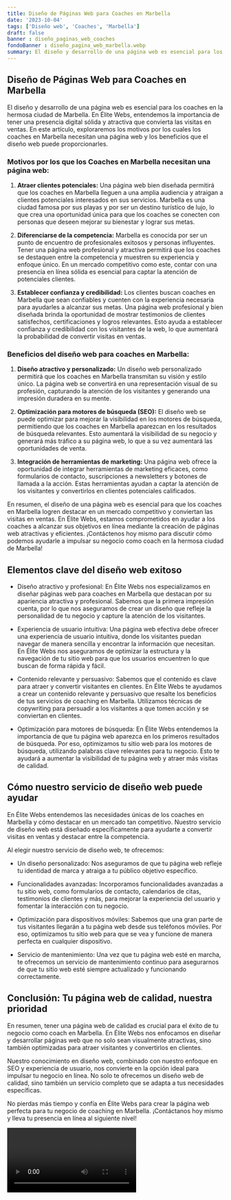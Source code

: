 ```yaml
---
title: Diseño de Páginas Web para Coaches en Marbella
date: '2023-10-04'
tags: ['Diseño web', 'Coaches', 'Marbella']
draft: false
banner : diseño_paginas_web_coaches
fondoBanner : diseño_pagina_web_marbella.webp
summary: El diseño y desarrollo de una página web es esencial para los coaches en la hermosa ciudad de Marbella. En Élite Webs, entendemos la importancia de tener una presencia digital sólida y atractiva que convierta las visitas en ventas. En este artículo, exploraremos los motivos por los cuales los coaches en Marbella necesitan una página web y los beneficios que el diseño web puede proporcionarles.
---
```


## Diseño de Páginas Web para Coaches en Marbella

El diseño y desarrollo de una página web es esencial para los coaches en la hermosa ciudad de Marbella. En Élite Webs, entendemos la importancia de tener una presencia digital sólida y atractiva que convierta las visitas en ventas. En este artículo, exploraremos los motivos por los cuales los coaches en Marbella necesitan una página web y los beneficios que el diseño web puede proporcionarles.

### Motivos por los que los Coaches en Marbella necesitan una página web:

1. **Atraer clientes potenciales:** Una página web bien diseñada permitirá que los coaches en Marbella lleguen a una amplia audiencia y atraigan a clientes potenciales interesados en sus servicios. Marbella es una ciudad famosa por sus playas y por ser un destino turístico de lujo, lo que crea una oportunidad única para que los coaches se conecten con personas que deseen mejorar su bienestar y lograr sus metas.

2. **Diferenciarse de la competencia:** Marbella es conocida por ser un punto de encuentro de profesionales exitosos y personas influyentes. Tener una página web profesional y atractiva permitirá que los coaches se destaquen entre la competencia y muestren su experiencia y enfoque único. En un mercado competitivo como este, contar con una presencia en línea sólida es esencial para captar la atención de potenciales clientes.

3. **Establecer confianza y credibilidad:** Los clientes buscan coaches en Marbella que sean confiables y cuenten con la experiencia necesaria para ayudarles a alcanzar sus metas. Una página web profesional y bien diseñada brinda la oportunidad de mostrar testimonios de clientes satisfechos, certificaciones y logros relevantes. Esto ayuda a establecer confianza y credibilidad con los visitantes de la web, lo que aumentará la probabilidad de convertir visitas en ventas.

### Beneficios del diseño web para coaches en Marbella:

1. **Diseño atractivo y personalizado:** Un diseño web personalizado permitirá que los coaches en Marbella transmitan su visión y estilo único. La página web se convertirá en una representación visual de su profesión, capturando la atención de los visitantes y generando una impresión duradera en su mente.

2. **Optimización para motores de búsqueda (SEO):** El diseño web se puede optimizar para mejorar la visibilidad en los motores de búsqueda, permitiendo que los coaches en Marbella aparezcan en los resultados de búsqueda relevantes. Esto aumentará la visibilidad de su negocio y generará más tráfico a su página web, lo que a su vez aumentará las oportunidades de venta.

3. **Integración de herramientas de marketing:** Una página web ofrece la oportunidad de integrar herramientas de marketing eficaces, como formularios de contacto, suscripciones a newsletters y botones de llamada a la acción. Estas herramientas ayudan a captar la atención de los visitantes y convertirlos en clientes potenciales calificados.

En resumen, el diseño de una página web es esencial para que los coaches en Marbella logren destacar en un mercado competitivo y conviertan las visitas en ventas. En Élite Webs, estamos comprometidos en ayudar a los coaches a alcanzar sus objetivos en línea mediante la creación de páginas web atractivas y eficientes. ¡Contáctenos hoy mismo para discutir cómo podemos ayudarle a impulsar su negocio como coach en la hermosa ciudad de Marbella!

<GifSeo />

<Cta />

## Elementos clave del diseño web exitoso

- Diseño atractivo y profesional: En Élite Webs nos especializamos en diseñar páginas web para coaches en Marbella que destacan por su apariencia atractiva y profesional. Sabemos que la primera impresión cuenta, por lo que nos aseguramos de crear un diseño que refleje la personalidad de tu negocio y capture la atención de los visitantes.

- Experiencia de usuario intuitiva: Una página web efectiva debe ofrecer una experiencia de usuario intuitiva, donde los visitantes puedan navegar de manera sencilla y encontrar la información que necesitan. En Élite Webs nos aseguramos de optimizar la estructura y la navegación de tu sitio web para que los usuarios encuentren lo que buscan de forma rápida y fácil.

- Contenido relevante y persuasivo: Sabemos que el contenido es clave para atraer y convertir visitantes en clientes. En Élite Webs te ayudamos a crear un contenido relevante y persuasivo que resalte los beneficios de tus servicios de coaching en Marbella. Utilizamos técnicas de copywriting para persuadir a los visitantes a que tomen acción y se conviertan en clientes.

- Optimización para motores de búsqueda: En Élite Webs entendemos la importancia de que tu página web aparezca en los primeros resultados de búsqueda. Por eso, optimizamos tu sitio web para los motores de búsqueda, utilizando palabras clave relevantes para tu negocio. Esto te ayudará a aumentar la visibilidad de tu página web y atraer más visitas de calidad.

## Cómo nuestro servicio de diseño web puede ayudar

En Élite Webs entendemos las necesidades únicas de los coaches en Marbella y cómo destacar en un mercado tan competitivo. Nuestro servicio de diseño web está diseñado específicamente para ayudarte a convertir visitas en ventas y destacar entre la competencia.

Al elegir nuestro servicio de diseño web, te ofrecemos:

- Un diseño personalizado: Nos aseguramos de que tu página web refleje tu identidad de marca y atraiga a tu público objetivo específico.

- Funcionalidades avanzadas: Incorporamos funcionalidades avanzadas a tu sitio web, como formularios de contacto, calendarios de citas, testimonios de clientes y más, para mejorar la experiencia del usuario y fomentar la interacción con tu negocio.

- Optimización para dispositivos móviles: Sabemos que una gran parte de tus visitantes llegarán a tu página web desde sus teléfonos móviles. Por eso, optimizamos tu sitio web para que se vea y funcione de manera perfecta en cualquier dispositivo.

- Servicio de mantenimiento: Una vez que tu página web esté en marcha, te ofrecemos un servicio de mantenimiento continuo para asegurarnos de que tu sitio web esté siempre actualizado y funcionando correctamente.

## Conclusión: Tu página web de calidad, nuestra prioridad

En resumen, tener una página web de calidad es crucial para el éxito de tu negocio como coach en Marbella. En Élite Webs nos enfocamos en diseñar y desarrollar páginas web que no solo sean visualmente atractivas, sino también optimizadas para atraer visitantes y convertirlos en clientes.

Nuestro conocimiento en diseño web, combinado con nuestro enfoque en SEO y experiencia de usuario, nos convierte en la opción ideal para impulsar tu negocio en línea. No solo te ofrecemos un diseño web de calidad, sino también un servicio completo que se adapta a tus necesidades específicas.

No pierdas más tiempo y confía en Élite Webs para crear la página web perfecta para tu negocio de coaching en Marbella. ¡Contáctanos hoy mismo y lleva tu presencia en línea al siguiente nivel!

<Video />

<CtaBot job='Coaches' city='Marbella'/>

<Gmaps query='Marbella+españa+maps' />